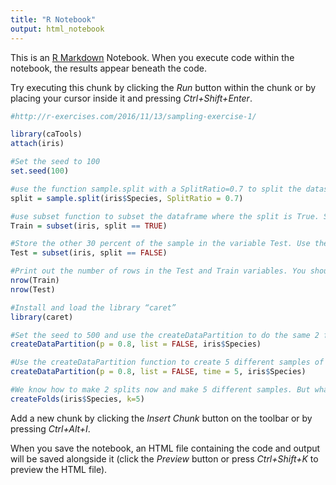 ```yaml
---
title: "R Notebook"
output: html_notebook
---
```


This is an [R Markdown](http://rmarkdown.rstudio.com) Notebook. When you execute code within the notebook, the results appear beneath the code. 

Try executing this chunk by clicking the *Run* button within the chunk or by placing your cursor inside it and pressing *Ctrl+Shift+Enter*. 

```r

#http://r-exercises.com/2016/11/13/sampling-exercise-1/

library(caTools)
attach(iris)

#Set the seed to 100
set.seed(100)

#use the function sample.split with a SplitRatio=0.7 to split the dataset into two folds using the species class. store the results in the variable split
split = sample.split(iris$Species, SplitRatio = 0.7)

#use subset function to subset the dataframe where the split is True. Store this result in the variable called Train
Train = subset(iris, split == TRUE)

#Store the other 30 percent of the sample in the variable Test. Use the same subset method.
Test = subset(iris, split == FALSE)

#Print out the number of rows in the Test and Train variables. You should see 70 percent of data in the Train and 30 percent in the Test.
nrow(Train)
nrow(Test)

#Install and load the library “caret”
library(caret)

#Set the seed to 500 and use the createDataPartition to do the same 2 fold split as Q3 but with a 80:20 ratio with List=FALSE
createDataPartition(p = 0.8, list = FALSE, iris$Species)

#Use the createDataPartition function to create 5 different samples of the training data.
createDataPartition(p = 0.8, list = FALSE, time = 5, iris$Species)

#We know how to make 2 splits now and make 5 different samples. But what about 5 equal splits? Use the createFolds() command to make 5 equal partitions of iris data-set. Make sure that each partitiion has an equal representation of the species class as much as possible.
createFolds(iris$Species, k=5)

```

Add a new chunk by clicking the *Insert Chunk* button on the toolbar or by pressing *Ctrl+Alt+I*.

When you save the notebook, an HTML file containing the code and output will be saved alongside it (click the *Preview* button or press *Ctrl+Shift+K* to preview the HTML file).
